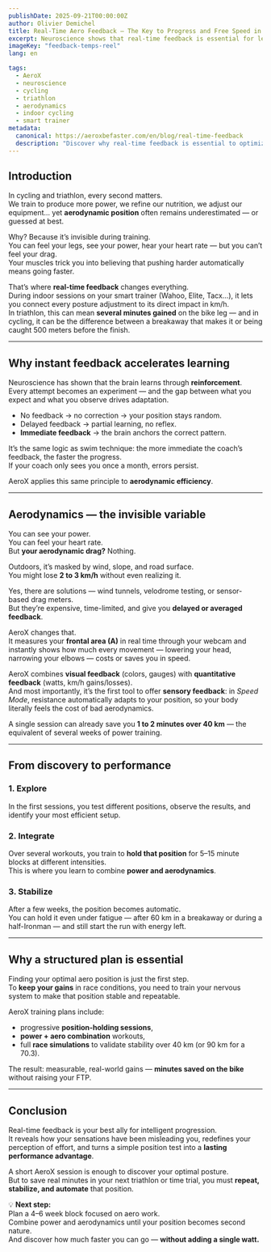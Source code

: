 ```yaml
---
publishDate: 2025-09-21T00:00:00Z
author: Olivier Demichel
title: Real-Time Aero Feedback — The Key to Progress and Free Speed in Cycling and Triathlon
excerpt: Neuroscience shows that real-time feedback is essential for learning. In aerodynamics, where sensations mislead us, AeroX brings a credible, scientific way to understand and master how your position impacts your speed.
imageKey: "feedback-temps-reel"
lang: en

tags:
  - AeroX
  - neuroscience
  - cycling
  - triathlon
  - aerodynamics
  - indoor cycling
  - smart trainer
metadata:
  canonical: https://aeroxbefaster.com/en/blog/real-time-feedback
  description: "Discover why real-time feedback is essential to optimize your aerodynamic position and save minutes in triathlon or time trials — without pushing harder."
---
```


## Introduction  

In cycling and triathlon, every second matters.  
We train to produce more power, we refine our nutrition, we adjust our equipment… yet **aerodynamic position** often remains underestimated — or guessed at best.  

Why? Because it’s invisible during training.  
You can feel your legs, see your power, hear your heart rate — but you can’t feel your drag.  
Your muscles trick you into believing that pushing harder automatically means going faster.  

That’s where **real-time feedback** changes everything.  
During indoor sessions on your smart trainer (Wahoo, Elite, Tacx…), it lets you connect every posture adjustment to its direct impact in km/h.  
In triathlon, this can mean **several minutes gained** on the bike leg — and in cycling, it can be the difference between a breakaway that makes it or being caught 500 meters before the finish.

---

## Why instant feedback accelerates learning  

Neuroscience has shown that the brain learns through **reinforcement**.  
Every attempt becomes an experiment — and the gap between what you expect and what you observe drives adaptation.  

- No feedback → no correction → your position stays random.  
- Delayed feedback → partial learning, no reflex.  
- **Immediate feedback** → the brain anchors the correct pattern.  

It’s the same logic as swim technique: the more immediate the coach’s feedback, the faster the progress.  
If your coach only sees you once a month, errors persist.  

AeroX applies this same principle to **aerodynamic efficiency**.

---

## Aerodynamics — the invisible variable  

You can see your power.  
You can feel your heart rate.  
But **your aerodynamic drag?** Nothing.  

Outdoors, it’s masked by wind, slope, and road surface.  
You might lose **2 to 3 km/h** without even realizing it.  

Yes, there are solutions — wind tunnels, velodrome testing, or sensor-based drag meters.  
But they’re expensive, time-limited, and give you **delayed or averaged feedback**.  

AeroX changes that.  
It measures your **frontal area (A)** in real time through your webcam and instantly shows how much every movement — lowering your head, narrowing your elbows — costs or saves you in speed.  

AeroX combines **visual feedback** (colors, gauges) with **quantitative feedback** (watts, km/h gains/losses).  
And most importantly, it’s the first tool to offer **sensory feedback**: in *Speed Mode*, resistance automatically adapts to your position, so your body literally feels the cost of bad aerodynamics.  

A single session can already save you **1 to 2 minutes over 40 km** — the equivalent of several weeks of power training.

---

## From discovery to performance  

### 1. Explore  
In the first sessions, you test different positions, observe the results, and identify your most efficient setup.  

### 2. Integrate  
Over several workouts, you train to **hold that position** for 5–15 minute blocks at different intensities.  
This is where you learn to combine **power and aerodynamics**.  

### 3. Stabilize  
After a few weeks, the position becomes automatic.  
You can hold it even under fatigue — after 60 km in a breakaway or during a half-Ironman — and still start the run with energy left.

---

## Why a structured plan is essential  

Finding your optimal aero position is just the first step.  
To **keep your gains** in race conditions, you need to train your nervous system to make that position stable and repeatable.  

AeroX training plans include:  
- progressive **position-holding sessions**,  
- **power + aero combination** workouts,  
- full **race simulations** to validate stability over 40 km (or 90 km for a 70.3).  

The result: measurable, real-world gains — **minutes saved on the bike** without raising your FTP.

---

## Conclusion  

Real-time feedback is your best ally for intelligent progression.  
It reveals how your sensations have been misleading you, redefines your perception of effort, and turns a simple position test into a **lasting performance advantage**.  

A short AeroX session is enough to discover your optimal posture.  
But to save real minutes in your next triathlon or time trial, you must **repeat, stabilize, and automate** that position.  

💡 **Next step:**  
Plan a 4–6 week block focused on aero work.  
Combine power and aerodynamics until your position becomes second nature.  
And discover how much faster you can go — **without adding a single watt.**
